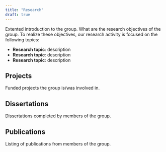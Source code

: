 ```yaml
---
title: "Research"
draft: true
---
```


Extented introduction to the group.
What are the research objectives of the group.
To realize these objectives, our research activity is focused on the following topics:

-   **Research topic**: description
-   **Research topic**: description
-   **Research topic**: description

## Projects

Funded projects the group is/was involved in.

## Dissertations

Dissertations completed by members of the group.

## Publications

Listing of publications from members of the group.